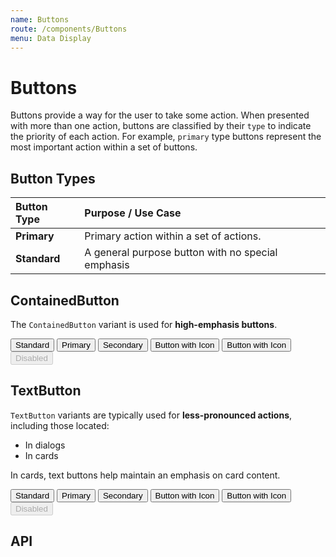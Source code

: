 ```yaml
---
name: Buttons
route: /components/Buttons
menu: Data Display
---
```



# Buttons

Buttons provide a way for the user to take some action. When presented with more than one action, buttons are classified by their `type` to indicate the priority of each action. For example, `primary` type buttons represent the most important action within a set of buttons.

## Button Types

| Button Type  | Purpose / Use Case                                |
| :----------- | :------------------------------------------------ |
| **Primary**  | Primary action within a set of actions.           |
| **Standard** | A general purpose button with no special emphasis |

## ContainedButton

The `ContainedButton` variant is used for **high-emphasis buttons**.

<Playground>
  <SpacedGroup>
    <Button>Standard</Button>
    <Button type="primary">Primary</Button>
    <Button type="secondary">Secondary</Button>
    <Button>
      <AdminIcon /> Button with Icon
    </Button>
    <Button type="primary">
      <AdminIcon /> Button with Icon
    </Button>
    <Button disabled>Disabled</Button>
  </SpacedGroup>
</Playground>

## TextButton

`TextButton` variants are typically used for **less-pronounced actions**, including those located:

- In dialogs
- In cards

In cards, text buttons help maintain an emphasis on card content.

<Playground>
  <SpacedGroup>
    <Button variant="text">Standard</Button>
    <Button variant="text" type="primary">
      Primary
    </Button>
    <Button variant="text" type="secondary">
      Secondary
    </Button>
    <Button variant="text">
      <AdminIcon /> Button with Icon
    </Button>
    <Button variant="text" type="primary">
      <AdminIcon /> Button with Icon
    </Button>
    <Button variant="text" disabled>
      Disabled
    </Button>
  </SpacedGroup>
</Playground>

## API

<PropsTable of={Button} />
